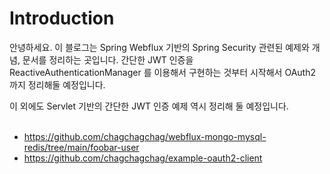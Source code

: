 # Introduction
 
안녕하세요. 이 블로그는 Spring Webflux 기반의 Spring Security 관련된 예제와 개념, 문서를 정리하는 곳입니다. 간단한 JWT 인증을 ReactiveAuthenticationManager 를 이용해서 구현하는 것부터 시작해서 OAuth2 까지 정리해둘 예정입니다.<br/>

이 외에도 Servlet 기반의 간단한 JWT 인증 예제 역시 정리해 둘 예정입니다.<br/>
<br/>


- https://github.com/chagchagchag/webflux-mongo-mysql-redis/tree/main/foobar-user
- https://github.com/chagchagchag/example-oauth2-client


